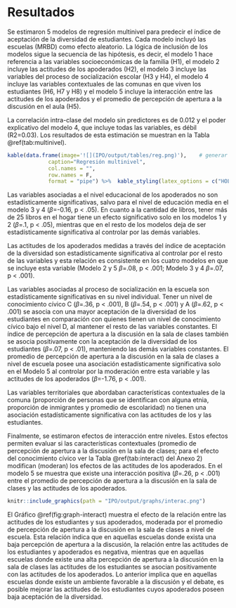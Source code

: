 # Resultados

Se estimaron 5 modelos de regresión multinivel para predecir el índice de aceptación de la diversidad de estudiantes. Cada modelo incluyó las escuelas (MRBD) como efecto aleatorio. La lógica de inclusión de los modelos sigue la secuencia de las hipótesis, es decir, el modelo 1 hace referencia a las variables socioeconómicas de la familia (H1), el modelo 2 incluye las actitudes de los apoderados (H2), el modelo 3 incluye las variables del proceso de socialización escolar (H3 y H4), el modelo 4 incluye las variables contextuales de las comunas en que viven los estudiantes (H6, H7 y H8) y el modelo 5 incluye la interacción entre las actitudes de los apoderados y el promedio de percepción de apertura a la discusión en el aula (H5).

La correlación intra-clase del modelo sin predictores es de 0.012 y el poder explicativo del modelo 4, que incluye todas las variables, es débil (R2=0.03). Los resultados de esta estimación se muestran en la Tabla \@ref(tab:multinivel).

```r
kable(data.frame(image='![](IPO/output/tables/reg.png)'),    # generar tabla
             caption="Regresión multinivel",
             col.names = "",
             row.names = F,
             format = "pipe") %>%  kable_styling(latex_options = c("HOLD_position"),full_width = T)
```

Las variables asociadas a el nivel educacional de los apoderados no son estadísticamente significativas, salvo para el nivel de educación media en el modelo 3 y 4 ($\beta$=-0.16, p < .05). En cuanto a la cantidad de libros, tener más de 25 libros en el hogar tiene un efecto significativo solo en los modelos 1 y 2 ($\beta$=.1, p < .05), mientras que en el resto de los modelos deja de ser estadísticamente significativa al controlar por las demás variables.

Las actitudes de los apoderados medidas a través del índice de aceptación de la diversidad son estadísticamente significativa al controlar por el resto de las variables y esta relación es consistente en los cuatro modelos en que se incluye esta variable (Modelo 2 y 5 $\beta$=.08, p < .001; Modelo 3 y 4 $\beta$=.07, p < .001).

Las variables asociadas al proceso de socialización en la escuela son estadísticamente significativas en su nivel individual. Tener un nivel de conocimiento cívico C ($\beta$=.36, p < .001), B ($\beta$=.54, p < .001) y A ($\beta$=.62, p < .001) se asocia con una mayor aceptación de la diversidad de los estudiantes en comparación con quienes tienen un nivel de conocimiento cívico bajo el nivel D, al mantener el resto de las variables constantes. El índice de percepción de apertura a la discusión en la sala de clases también se asocia positivamente con la aceptación de la diversidad de los estudiantes ($\beta$=.07, p < .01), manteniendo las demás variables constantes. El promedio de percepción de apertura a la discusión en la sala de clases a nivel de escuela posee una asociación estadísticamente significativa solo en el Modelo 5 al controlar por la moderación entre esta variable y las actitudes de los apoderados ($\beta$=-1.76, p < .001). 

Las variables territoriales que abordaban características contextuales de la comuna (proporción de personas que se identifican con alguna etnia, proporción de inmigrantes y promedio de escolaridad) no tienen una asociación estadísticamente significativa con las actitudes de los y las estudiantes.

Finalmente, se estimaron efectos de interacción entre niveles. Estos efectos permiten evaluar si las características contextuales (promedio de percepción de apertura a la discusión en la sala de clases; para el efecto del conocimiento cívico ver la Tabla \@ref(tab:interact) del Anexo 2) modifican (moderan) los efectos de las actitudes de los apoderados. En el modelo 5 se muestra que existe una interacción positiva ($\beta$=.26, p < .001) entre el promedio de percepción de apertura a la discusión en la sala de clases y las actitudes de los apoderados.

```r
knitr::include_graphics(path = "IPO/output/graphs/interac.png")
```

El Gráfico \@ref(fig:graph-interact) muestra el efecto de la relación entre las actitudes de los estudiantes y sus apoderados, moderada por el promedio de percepción de apertura a la discusión en la sala de clases a nivel de escuela. Esta relación indica que en aquellas escuelas donde exista una baja percepción de apertura a la discusión, la relación entre las actitudes de los estudiantes y apoderados es negativa, mientras que en aquellas escuelas donde existe una alta percepción de apertura a la discusión en la sala de clases las actitudes de los estudiantes se asocian positivamente con las actitudes de los apoderados. Lo anterior implica que en aquellas escuelas donde existe un ambiente favorable a la discusión y el debate, es posible mejorar las actitudes de los estudiantes cuyos apoderados poseen baja aceptación de la diversidad.



